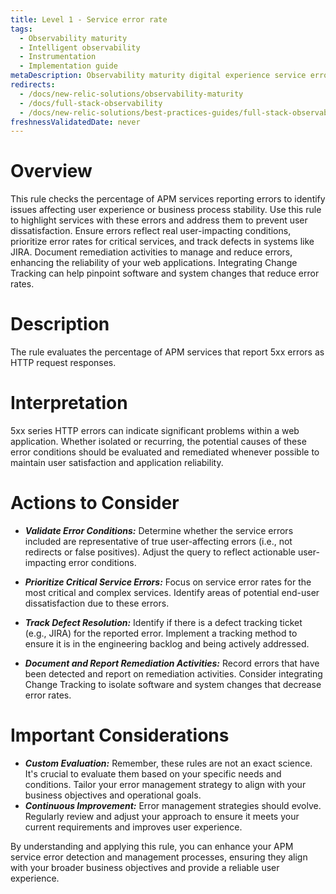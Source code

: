 ```yaml
---
title: Level 1 - Service error rate
tags:
  - Observability maturity
  - Intelligent observability
  - Instrumentation
  - Implementation guide
metaDescription: Observability maturity digital experience service error rate
redirects:
  - /docs/new-relic-solutions/observability-maturity
  - /docs/full-stack-observability
  - /docs/new-relic-solutions/best-practices-guides/full-stack-observability
freshnessValidatedDate: never
---
```


#  Overview

This rule checks the percentage of APM services reporting errors to identify issues affecting user experience or business process stability. Use this rule to highlight services with these errors and address them to prevent user dissatisfaction. Ensure errors reflect real user-impacting conditions, prioritize error rates for critical services, and track defects in systems like JIRA. Document remediation activities to manage and reduce errors, enhancing the reliability of your web applications. Integrating Change Tracking can help pinpoint software and system changes that reduce error rates.

# Description

The rule evaluates the percentage of APM services that report 5xx errors as HTTP request responses.

# Interpretation

5xx series HTTP errors can indicate significant problems within a web application. Whether isolated or recurring, the potential causes of these error conditions should be evaluated and remediated whenever possible to maintain user satisfaction and application reliability.

# Actions to Consider

- ***Validate Error Conditions:*** Determine whether the service errors included are representative of true user-affecting errors (i.e., not redirects or false positives). Adjust the query to reflect actionable user-impacting error conditions.

- ***Prioritize Critical Service Errors:*** Focus on service error rates for the most critical and complex services. Identify areas of potential end-user dissatisfaction due to these errors.

- ***Track Defect Resolution:*** Identify if there is a defect tracking ticket (e.g., JIRA) for the reported error. Implement a tracking method to ensure it is in the engineering backlog and being actively addressed.

- ***Document and Report Remediation Activities:*** Record errors that have been detected and report on remediation activities. Consider integrating Change Tracking to isolate software and system changes that decrease error rates.

# Important Considerations

- ***Custom Evaluation:*** Remember, these rules are not an exact science. It's crucial to evaluate them based on your specific needs and conditions. Tailor your error management strategy to align with your business objectives and operational goals.
- ***Continuous Improvement:*** Error management strategies should evolve. Regularly review and adjust your approach to ensure it meets your current requirements and improves user experience.

By understanding and applying this rule, you can enhance your APM service error detection and management processes, ensuring they align with your broader business objectives and provide a reliable user experience.


